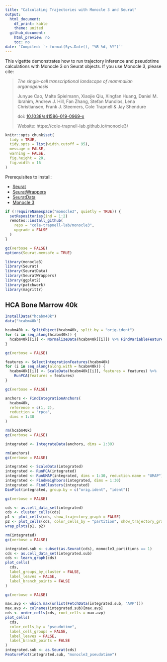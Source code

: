 ```yaml
---
title: "Calculating Trajectories with Monocle 3 and Seurat"
output:
  html_document:
    df_print: kable
    theme: united
  github_document:
    html_preview: no
    toc: no
date: 'Compiled: `r format(Sys.Date(), "%B %d, %Y")`'
---
```

  
This vigettte demonstrates how to run trajectory inference and pseudotime calculations with Monocle 3 on Seurat objects. If you use Monocle 3, please cite:

> *The single-cell transcriptional landscape of mammalian organogenesis*
>
> Junyue Cao, Malte Spielmann, Xiaojie Qiu, Xingfan Huang, Daniel M. Ibrahim, Andrew J. Hill, Fan Zhang, Stefan Mundlos, Lena Christiansen, Frank J. Steemers, Cole Trapnell & Jay Shendure
>
> doi: [10.1038/s41586-019-0969-x](https://doi.org/10.1038/s41586-019-0969-x)
>
> Website: https://cole-trapnell-lab.github.io/monocle3/

```r
knitr::opts_chunk$set(
  tidy = TRUE,
  tidy.opts = list(width.cutoff = 95),
  message = FALSE,
  warning = FALSE,
  fig.height = 20,
  fig.width = 16
)
```

Prerequisites to install:

* [Seurat](https://satijalab.org/seurat/install)
* [SeuratWrappers](https://github.com/satijalab/seurat-wrappers)
* [SeuratData](https://github.com/satijalab/seurat-data)
* [Monocle 3](https://cole-trapnell-lab.github.io/monocle3/docs/installation/)

```r
if (!requireNamespace("monocle3", quietly = TRUE)) {
  setRepositories(ind = 1:2)
  remotes::install_github(
    repo = "cole-trapnell-lab/monocle3",
    upgrade = FALSE
  )
}
```

```r
gc(verbose = FALSE)
options(Seurat.memsafe = TRUE)
```

```r
library(monocle3)
library(Seurat)
library(SeuratData)
library(SeuratWrappers)
library(ggplot2)
library(patchwork)
library(magrittr)
```

## HCA Bone Marrow 40k

```r
InstallData("hcabm40k")
data("hcabm40k")
```

```r
hcabm40k <- SplitObject(hcabm40k, split.by = "orig.ident")
for (i in seq_along(hcabm40k)) {
  hcabm40k[[i]] <- NormalizeData(hcabm40k[[i]]) %>% FindVariableFeatures()
}
```

```r
gc(verbose = FALSE)
```

```r
features <- SelectIntegrationFeatures(hcabm40k)
for (i in seq_along(along.with = hcabm40k)) {
  hcabm40k[[i]] <- ScaleData(hcabm40k[[i]], features = features) %>%
    RunPCA(features = features)
}
```

```r
gc(verbose = FALSE)
```

```r
anchors <- FindIntegrationAnchors(
  hcabm40k,
  reference = c(1, 2),
  reduction = "rpca",
  dims = 1:30
)
```

```r
rm(hcabm40k)
gc(verbose = FALSE)
```

```r
integrated <- IntegrateData(anchors, dims = 1:30)
```

```r
rm(anchors)
gc(verbose = FALSE)
```

```r
integrated <- ScaleData(integrated)
integrated <- RunPCA(integrated)
integrated <- RunUMAP(integrated, dims = 1:30, reduction.name = "UMAP")
integrated <- FindNeighbors(integrated, dims = 1:30)
integrated <- FindClusters(integrated)
DimPlot(integrated, group.by = c("orig.ident", "ident"))
```

```r
gc(verbose = FALSE)
```

```r
cds <- as.cell_data_set(integrated)
cds <- cluster_cells(cds)
p1 <- plot_cells(cds, show_trajectory_graph = FALSE)
p2 <- plot_cells(cds, color_cells_by = "partition", show_trajectory_graph = FALSE)
wrap_plots(p1, p2)
```

```r
rm(integrated)
gc(verbose = FALSE)
```

```r
integrated.sub <- subset(as.Seurat(cds), monocle3_partitions == 1)
cds <- as.cell_data_set(integrated.sub)
cds <- learn_graph(cds)
plot_cells(
  cds,
  label_groups_by_cluster = FALSE,
  label_leaves = FALSE,
  label_branch_points = FALSE
)
```

```r
gc(verbose = FALSE)
```

```r
max.avp <- which.max(unlist(FetchData(integrated.sub, "AVP")))
max.avp <- colnames(integrated.sub)[max.avp]
cds <- order_cells(cds, root_cells = max.avp)
plot_cells(
  cds,
  color_cells_by = "pseudotime",
  label_cell_groups = FALSE,
  label_leaves = FALSE,
  label_branch_points = FALSE
)
integrated.sub <- as.Seurat(cds)
FeaturePlot(integrated.sub, "monocle3_pseudotime")
```
